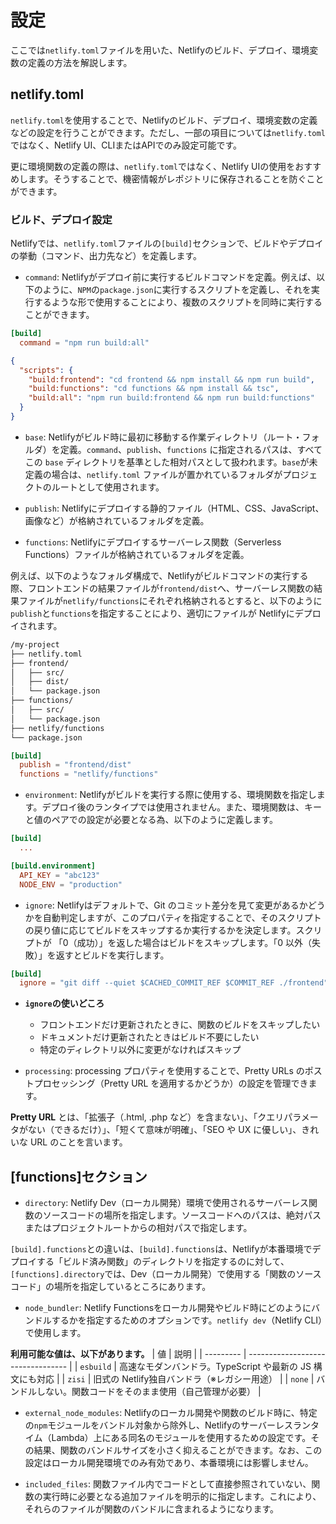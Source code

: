 # 設定

ここでは`netlify.toml`ファイルを用いた、Netlifyのビルド、デプロイ、環境変数の定義の方法を解説します。

## netlify.toml

`netlify.toml`を使用することで、Netlifyのビルド、デプロイ、環境変数の定義などの設定を行うことができます。ただし、一部の項目については`netlify.toml`ではなく、Netlify UI、CLIまたはAPIでのみ設定可能です。

更に環境関数の定義の際は、`netlify.toml`ではなく、Netlify UIの使用をおすすめします。そうすることで、機密情報がレポジトリに保存されることを防ぐことができます。

### ビルド、デプロイ設定

Netlifyでは、`netlify.toml`ファイルの`[build]`セクションで、ビルドやデプロイの挙動（コマンド、出力先など）を定義します。

- `command`: Netlifyがデプロイ前に実行するビルドコマンドを定義。例えば、以下のように、`NPM`の`package.json`に実行するスクリプトを定義し、それを実行するような形で使用することにより、複数のスクリプトを同時に実行することができます。

```toml
[build]
  command = "npm run build:all"
```

```json
{
  "scripts": {
    "build:frontend": "cd frontend && npm install && npm run build",
    "build:functions": "cd functions && npm install && tsc",
    "build:all": "npm run build:frontend && npm run build:functions"
  }
}
```

- `base`: Netlifyがビルド時に最初に移動する作業ディレクトリ（ルート・フォルダ）を定義。`command`、`publish`、`functions` に指定されるパスは、すべてこの `base` ディレクトリを基準とした相対パスとして扱われます。`base`が未定義の場合は、`netlify.toml` ファイルが置かれているフォルダがプロジェクトのルートとして使用されます。

- `publish`: Netlifyにデプロイする静的ファイル（HTML、CSS、JavaScript、画像など）が格納されているフォルダを定義。

- `functions`: Netlifyにデプロイするサーバーレス関数（Serverless Functions）ファイルが格納されているフォルダを定義。

例えば、以下のようなフォルダ構成で、Netlifyがビルドコマンドの実行する際、フロントエンドの結果ファイルが`frontend/dist`へ、サーバーレス関数の結果ファイルが`netlify/functions`にそれぞれ格納されるとすると、以下のように`publish`と`functions`を指定することにより、適切にファイルが Netlifyにデプロイされます。

```sh
/my-project
├── netlify.toml
├── frontend/
│   ├── src/
│   ├── dist/
│   └── package.json
├── functions/
│   ├── src/
│   └── package.json
├── netlify/functions
└── package.json
```

```toml
[build]
  publish = "frontend/dist"
  functions = "netlify/functions"
```

- `environment`: Netlifyがビルドを実行する際に使用する、環境関数を指定します。デプロイ後のランタイプでは使用されません。また、環境関数は、キーと値のペアでの設定が必要となる為、以下のように定義します。

```toml
[build]
  ...

[build.environment]
  API_KEY = "abc123"
  NODE_ENV = "production"
```

- `ignore`: Netlifyはデフォルトで、Git のコミット差分を見て変更があるかどうかを自動判定しますが、このプロパティを指定することで、そのスクリプトの戻り値に応じてビルドをスキップするか実行するかを決定します。スクリプトが 「0（成功）」を返した場合はビルドをスキップします。「0 以外（失敗）」を返すとビルドを実行します。

```toml
[build]
  ignore = "git diff --quiet $CACHED_COMMIT_REF $COMMIT_REF ./frontend" # 特定ディレクトリに差分がないときだけスキップ
```

- **`ignore`の使いどころ**

  - フロントエンドだけ更新されたときに、関数のビルドをスキップしたい
  - ドキュメントだけ更新されたときはビルド不要にしたい
  - 特定のディレクトリ以外に変更がなければスキップ

- `processing`: processing プロパティを使用することで、Pretty URLs のポストプロセッシング（Pretty URL を適用するかどうか）の設定を管理できます。

**Pretty URL** とは、「拡張子（.html, .php など）を含まない」、「クエリパラメータがない（できるだけ）」、「短くて意味が明確」、「SEO や UX に優しい」、きれいな URL のことを言います。

## [functions]セクション

- `directory`: Netlify Dev（ローカル開発）環境で使用されるサーバーレス関数のソースコードの場所を指定します。ソースコードへのパスは、絶対パスまたはプロジェクトルートからの相対パスで指定します。

`[build].functions`との違いは、`[build].functions`は、Netlifyが本番環境でデプロイする「ビルド済み関数」のディレクトリを指定するのに対して、`[functions].directory`では、Dev（ローカル開発）で使用する「関数のソースコード」の場所を指定しているところにあります。

- `node_bundler`: Netlify Functionsをローカル開発やビルド時にどのようにバンドルするかを指定するためのオプションです。`netlify dev`（Netlify CLI）で使用します。

**利用可能な値は、以下があります。**
| 値 | 説明 |
| --------- | --------------------------------- |
| `esbuild` | 高速なモダンバンドラ。TypeScript や最新の JS 構文にも対応 |
| `zisi` | 旧式の Netlify独自バンドラ（※レガシー用途） |
| `none` | バンドルしない。関数コードをそのまま使用（自己管理が必要） |

- `external_node_modules`: Netlifyのローカル開発や関数のビルド時に、特定の`npm`モジュールをバンドル対象から除外し、Netlifyのサーバーレスランタイム（Lambda）上にある同名のモジュールを使用するための設定です。その結果、関数のバンドルサイズを小さく抑えることができます。なお、この設定はローカル開発環境でのみ有効であり、本番環境には影響しません。

- `included_files`: 関数ファイル内でコードとして直接参照されていない、関数の実行時に必要となる追加ファイルを明示的に指定します。これにより、それらのファイルが関数のバンドルに含まれるようになります。
